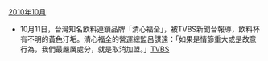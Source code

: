 ;[[2010年10月|2010年10月]]
*10月11日，台灣知名飲料連鎖品牌「清心福全」，被TVBS新聞台報導，飲料杯有不明的黃色汙垢。清心福全的營運總監呂謀遠：「如果是情節重大或是故意行為，我們最嚴厲處分，就是取消加盟。」[http://www.tvbs.com.tw/NEWS/NEWS_LIST.asp?no=yuhan081120101011233429 TVBS]